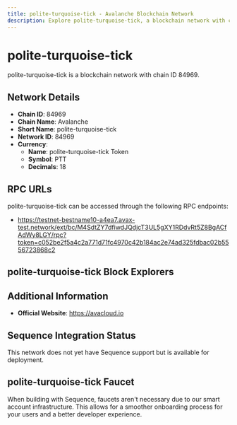 ```yaml
--- 
title: polite-turquoise-tick - Avalanche Blockchain Network
description: Explore polite-turquoise-tick, a blockchain network with chain ID 84969. Learn about its native currency, polite-turquoise-tick Token, and how to interact with the network.
---
```


# polite-turquoise-tick

polite-turquoise-tick is a blockchain network with chain ID 84969.

## Network Details

- **Chain ID**: 84969
- **Chain Name**: Avalanche
- **Short Name**: polite-turquoise-tick
- **Network ID**: 84969
- **Currency**: 
  - **Name**: polite-turquoise-tick Token
  - **Symbol**: PTT
  - **Decimals**: 18

## RPC URLs

polite-turquoise-tick can be accessed through the following RPC endpoints:

- https://testnet-bestname10-a4ea7.avax-test.network/ext/bc/M4SdtZY7dfiwdJQdjcT3UL5gXY1RDdvRt5Z8BgACfAdWy8LGY/rpc?token=c052be2f5a4c2a771d71fc4970c42b184ac2e74ad325fdbac02b5556723868c2

## polite-turquoise-tick Block Explorers



## Additional Information

- **Official Website**: https://avacloud.io

## Sequence Integration Status

This network does not yet have Sequence support but is available for deployment.

## polite-turquoise-tick Faucet

When building with Sequence, faucets aren't necessary due to our smart account infrastructure. This allows for a smoother onboarding process for your users and a better developer experience.
